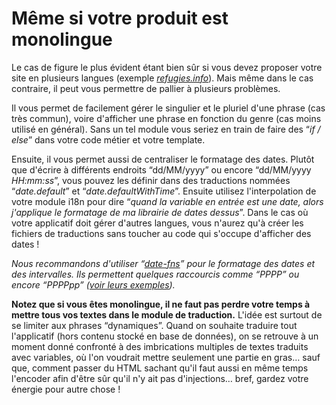 # Même si votre produit est monolingue

Le cas de figure le plus évident étant bien sûr si vous devez proposer votre site en plusieurs langues (exemple [_refugies.info_](https://refugies.info)). Mais même dans le cas contraire, il peut vous permettre de pallier à plusieurs problèmes.

Il vous permet de facilement gérer le singulier et le pluriel d'une phrase (cas très commun), voire d'afficher une phrase en fonction du genre (cas moins utilisé en général). Sans un tel module vous seriez en train de faire des “_if / else_” dans votre code métier et votre template.

Ensuite, il vous permet aussi de centraliser le formatage des dates. Plutôt que d'écrire à différents endroits “dd/MM/yyyy” ou encore “dd/MM/yyyy _HH:mm:ss_”, vous pouvez les définir dans des traductions nommées “_date.default_” et “_date.defaultWithTime_”. Ensuite utilisez l'interpolation de votre module i18n pour dire “_quand la variable en entrée est une date, alors j'applique le formatage de ma librairie de dates dessus_”. Dans le cas où votre applicatif doit gérer d'autres langues, vous n'aurez qu'à créer les fichiers de traductions sans toucher au code qui s'occupe d'afficher des dates !

_Nous recommandons d'utiliser “[date-fns](https://date-fns.org/)” pour le formatage des dates et des intervalles. Ils permettent quelques raccourcis comme “PPPP” ou encore “PPPPpp” ([voir leurs exemples](https://date-fns.org/v2.29.3/docs/format))._

**Notez que si vous êtes monolingue, il ne faut pas perdre votre temps à mettre tous vos textes dans le module de traduction.** L'idée est surtout de se limiter aux phrases “dynamiques”. Quand on souhaite traduire tout l'applicatif (hors contenu stocké en base de données), on se retrouve à un moment donné confronté à des imbrications multiples de textes traduits avec variables, où l'on voudrait mettre seulement une partie en gras… sauf que, comment passer du HTML sachant qu'il faut aussi en même temps l'encoder afin d'être sûr qu'il n'y ait pas d'injections… bref, gardez votre énergie pour autre chose !
